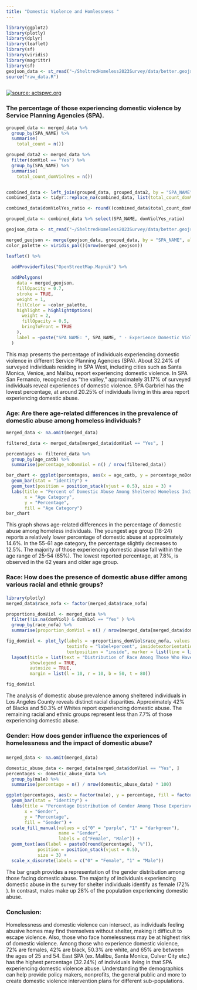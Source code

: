 ```yaml
---
title: "Domestic Violence and Homlessness "
---
```


```r

library(ggplot2)
library(plotly)
library(dplyr)
library(leaflet)
library(sf)
library(viridis)
library(magrittr)
library(sf)
geojson_data <- st_read("~/SheltredHomeless2023Survey/data/better.geojson", quiet = TRUE)
source("raw_data.R")



```

[![source: actspwc.org](images/grafic-background-violence.jpg)](https://www.actspwc.org/services/domestic-violence?page_id=67?page_id=67?page_id=21?page_id=67?page_id=67?page_id=21?page_id=21?page_id=67?page_id=21?page_id=21?page_id=67?page_id=21?page_id=21?page_id=67?page_id=67?page_id=21?page_id=67?page_id=21?page_id=67?page_id=67?page_id=21?page_id=21?page_id=67?page_id=67?page_id=21?page_id=67?page_id=21?page_id=67?page_id=21?page_id=67?page_id=21?tmpl=component&print=1?tmpl=component&print=1?tmpl=component&print=1)


### The percentage of those experiencing domestic violence by Service Planning Agencies (SPA).

```r

grouped_data <- merged_data %>%
  group_by(SPA_NAME) %>%
  summarise(
    total_count = n())

grouped_data2 <- merged_data %>%
  filter(domViol == "Yes") %>%
  group_by(SPA_NAME) %>%
  summarise(
    total_count_domViolYes = n())


combined_data <- left_join(grouped_data, grouped_data2, by = "SPA_NAME")
combined_data <- tidyr::replace_na(combined_data, list(total_count_domViolYes = 0))

combined_data$domViolYes_ratio <- round((combined_data$total_count_domViolYes / combined_data$total_count) * 100, 2)

grouped_data <- combined_data %>% select(SPA_NAME, domViolYes_ratio)

geojson_data <- st_read("~/SheltredHomeless2023Survey/data/better.geojson", quiet = TRUE)

merged_geojson <- merge(geojson_data, grouped_data, by = "SPA_NAME", all.x = TRUE)
color_palette <- viridis_pal()(nrow(merged_geojson))

leaflet() %>%

  addProviderTiles("OpenStreetMap.Mapnik") %>%
  
  addPolygons(
    data = merged_geojson,
    fillOpacity = 0.7,
    stroke = TRUE,
    weight = 1,
    fillColor = ~color_palette,
    highlight = highlightOptions(
      weight = 2,
      fillOpacity = 0.5,
      bringToFront = TRUE
    ),
    label = ~paste("SPA NAME: ", SPA_NAME, " - Experience Domestic Violence (%): ", domViolYes_ratio)
  )

```

This map presents the percentage of individuals experiencing domestic violence in different Service Planning Agencies (SPA). About 32.24% of surveyed individuals residing in SPA West, including cities such as Santa Monica, Venice, and Malibu, report experiencing domestic violence. In SPA San Fernando, recognized as "the valley," approximately 31.17% of surveyed individuals reveal experiences of domestic violence. SPA Garbriel has the lowest percentage, at around 20.25% of individuals living in this area report experiencing domestic abuse.

### **Age: Are there age-related differences in the prevalence of domestic abuse among homeless individuals?**

```r
merged_data <- na.omit(merged_data)

filtered_data <- merged_data[merged_data$domViol == "Yes", ]

percentages <- filtered_data %>%
  group_by(age_catb) %>%
  summarise(percentage_noDomViol = n() / nrow(filtered_data))

bar_chart <- ggplot(percentages, aes(x = age_catb, y = percentage_noDomViol, fill = age_catb, label = scales::percent(percentage_noDomViol))) +
  geom_bar(stat = "identity") +
  geom_text(position = position_stack(vjust = 0.5), size = 3) +
  labs(title = "Percent of Domestic Abuse Among Sheltered Homeless Individuals by Age",
       x = "Age Category",
       y = "Percentage",
       fill = "Age Category")
bar_chart


```

This graph shows age-related differences in the percentage of domestic abuse among homeless individuals. The youngest age group (18-24) reports a relatively lower percentage of domestic abuse at approximately 14.6%. In the 55-61 age category, the percentage slightly decreases to 12.5%. The majority of those experiencing domestic abuse fall within the age range of 25-54 (65%). The lowest reported percentage, at 7.8%, is observed in the 62 years and older age group.

### Race: How does the presence of domestic abuse differ among various racial and ethnic groups?

#### 

```r

library(plotly)
merged_data$race_nofa <- factor(merged_data$race_nofa)

proportions_domViol <- merged_data %>%
  filter(!is.na(domViol) & domViol == "Yes" ) %>%
  group_by(race_nofa) %>%
  summarise(proportion_domViol = n() / nrow(merged_data[merged_data$domViol == "Yes", ]))

fig_domViol <- plot_ly(labels = ~proportions_domViol$race_nofa, values = ~proportions_domViol$proportion_domViol, type = "pie",
                       textinfo = "label+percent", insidetextorientation = "radial",
                       textposition = "inside", marker = list(line = list(color = "white", width = 1))) %>%
  layout(title = list(text = "Distribution of Race Among Those Who Have Experienced Domestic Abuse"),
         showlegend = TRUE,
         autosize = TRUE,
         margin = list(l = 10, r = 10, b = 50, t = 80))

fig_domViol


```

The analysis of domestic abuse prevalence among sheltered individuals in Los Angeles County reveals distinct racial disparities. Approximately 42% of Blacks and 50.3% of Whites report experiencing domestic abuse. The remaining racial and ethnic groups represent less than 7.7% of those experiencing domestic abuse.

### 

### Gender: How does gender influence the experiences of homelessness and the impact of domestic abuse?

### 

```r


merged_data <- na.omit(merged_data)

domestic_abuse_data <- merged_data[merged_data$domViol == "Yes", ]
percentages <- domestic_abuse_data %>%
  group_by(male) %>%
  summarise(percentage = n() / nrow(domestic_abuse_data) * 100)

ggplot(percentages, aes(x = factor(male), y = percentage, fill = factor(male))) +
  geom_bar(stat = "identity") +
  labs(title = "Percentage Distribution of Gender Among Those Experiencing Domestic Abuse",
       x = "Gender",
       y = "Percentage",
       fill = "Gender") +
  scale_fill_manual(values = c("0" = "purple", "1" = "darkgreen"),
                    name = "Gender",
                    labels = c("Female", "Male")) +
  geom_text(aes(label = paste0(round(percentage), "%")),
            position = position_stack(vjust = 0.5),
            size = 3) + 
  scale_x_discrete(labels = c("0" = "Female", "1" = "Male")) 

```

The bar graph provides a representation of the gender distribution among those facing domestic abuse. The majority of individuals experiencing domestic abuse in the survey for shelter individuals identify as female (72% ). In contrast, males make up 28% of the population experiencing domestic abuse.

### Conclusion:

Homelessness and domestic violence can intersect, as individuals feeling abusive homes may find themselves without shelter, making it difficult to escape violence. Also, those who face homelessness may be at highest risk of domestic violence. Among those who experience domestic violence, 72% are females, 42% are black, 50.3% are white, and 65% are between the ages of 25 and 54. East SPA (ex. Malibu, Santa Monica, Culver City etc.) has the highest percentage (32.24%) of individuals living in that SPA experiencing domestic violence abuse. Understanding the demographics can help provide policy makers, nonprofits, the general public and more to create domestic violence intervention plans for different sub-populations.

